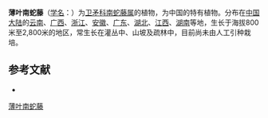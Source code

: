 {{Speciesbox
| name = 薄叶南蛇藤
| status = 
| status_system = 
| image =
| genus = Celastrus
| species = hypoleucoides
| authority = P. L. Chiu
}}

'''薄叶南蛇藤'''（[[学名|学名]]：{{lang|la|''Celastrus hypoleucoides''}}）为[[卫矛科|卫矛科]][[南蛇藤属|南蛇藤属]]的植物，为中国的特有植物。分布在[[中国大陆|中国大陆]]的[[云南|云南]]、[[广西|广西]]、[[浙江|浙江]]、[[安徽|安徽]]、[[广东|广东]]、[[湖北|湖北]]、[[江西|江西]]、[[湖南|湖南]]等地，生长于海拔800米至2,800米的地区，常生长在灌丛中、山坡及疏林中，目前尚未由人工引种栽培。

== 参考文献 ==
<div class="references-small">
* {{cite web| url =http://www.bioinfo.cn/db05/KmzwSpecies.php?action=view&id=2896| title =薄叶南蛇藤| work =《中国高等植物数据库全库》| publisher =中国科学院微生物研究所| author =昆明植物研究所| accessdate =2009-02-23| deadurl =yes| archiveurl =https://web.archive.org/web/20160305030542/http://www.bioinfo.cn/db05/KmzwSpecies.php?action=view&id=2896| archivedate =2016-03-05}}
</div>
{{Taxonbar|from=Q15226272}}

[[Category:南蛇藤属|薄叶南蛇藤]]


{{植物小作品}}